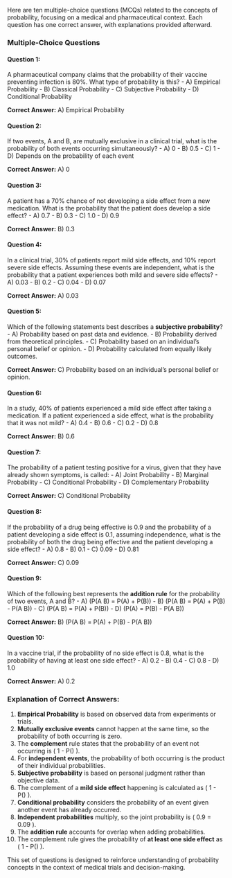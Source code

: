 Here are ten multiple-choice questions (MCQs) related to the concepts of probability, focusing on a medical and pharmaceutical context. Each question has one correct answer, with explanations provided afterward.

### Multiple-Choice Questions

#### Question 1:
A pharmaceutical company claims that the probability of their vaccine preventing infection is 80%. What type of probability is this?
- A) Empirical Probability
- B) Classical Probability
- C) Subjective Probability
- D) Conditional Probability

**Correct Answer:** A) Empirical Probability

#### Question 2:
If two events, A and B, are mutually exclusive in a clinical trial, what is the probability of both events occurring simultaneously?
- A) 0
- B) 0.5
- C) 1
- D) Depends on the probability of each event

**Correct Answer:** A) 0

#### Question 3:
A patient has a 70% chance of not developing a side effect from a new medication. What is the probability that the patient does develop a side effect?
- A) 0.7
- B) 0.3
- C) 1.0
- D) 0.9

**Correct Answer:** B) 0.3

#### Question 4:
In a clinical trial, 30% of patients report mild side effects, and 10% report severe side effects. Assuming these events are independent, what is the probability that a patient experiences both mild and severe side effects?
- A) 0.03
- B) 0.2
- C) 0.04
- D) 0.07

**Correct Answer:** A) 0.03

#### Question 5:
Which of the following statements best describes a **subjective probability**?
- A) Probability based on past data and evidence.
- B) Probability derived from theoretical principles.
- C) Probability based on an individual's personal belief or opinion.
- D) Probability calculated from equally likely outcomes.

**Correct Answer:** C) Probability based on an individual's personal belief or opinion.

#### Question 6:
In a study, 40% of patients experienced a mild side effect after taking a medication. If a patient experienced a side effect, what is the probability that it was not mild?
- A) 0.4
- B) 0.6
- C) 0.2
- D) 0.8

**Correct Answer:** B) 0.6

#### Question 7:
The probability of a patient testing positive for a virus, given that they have already shown symptoms, is called:
- A) Joint Probability
- B) Marginal Probability
- C) Conditional Probability
- D) Complementary Probability

**Correct Answer:** C) Conditional Probability

#### Question 8:
If the probability of a drug being effective is 0.9 and the probability of a patient developing a side effect is 0.1, assuming independence, what is the probability of both the drug being effective and the patient developing a side effect?
- A) 0.8
- B) 0.1
- C) 0.09
- D) 0.81

**Correct Answer:** C) 0.09

#### Question 9:
Which of the following best represents the **addition rule** for the probability of two events, A and B?
- A) \(P(A \text{ or } B) = P(A) + P(B)\)
- B) \(P(A \text{ or } B) = P(A) + P(B) - P(A \text{ and } B)\)
- C) \(P(A \text{ and } B) = P(A) + P(B)\)
- D) \(P(A) = P(B) - P(A \text{ and } B)\)

**Correct Answer:** B) \(P(A \text{ or } B) = P(A) + P(B) - P(A \text{ and } B)\)

#### Question 10:
In a vaccine trial, if the probability of no side effect is 0.8, what is the probability of having at least one side effect?
- A) 0.2
- B) 0.4
- C) 0.8
- D) 1.0

**Correct Answer:** A) 0.2

### Explanation of Correct Answers:
1. **Empirical Probability** is based on observed data from experiments or trials.
2. **Mutually exclusive events** cannot happen at the same time, so the probability of both occurring is zero.
3. The **complement** rule states that the probability of an event not occurring is \( 1 - P(\text{event}) \).
4. For **independent events**, the probability of both occurring is the product of their individual probabilities.
5. **Subjective probability** is based on personal judgment rather than objective data.
6. The complement of a **mild side effect** happening is calculated as \( 1 - P(\text{mild}) \).
7. **Conditional probability** considers the probability of an event given another event has already occurred.
8. **Independent probabilities** multiply, so the joint probability is \( 0.9 \times 0.1 = 0.09 \).
9. The **addition rule** accounts for overlap when adding probabilities.
10. The complement rule gives the probability of **at least one side effect** as \( 1 - P(\text{no side effect}) \).

This set of questions is designed to reinforce understanding of probability concepts in the context of medical trials and decision-making.